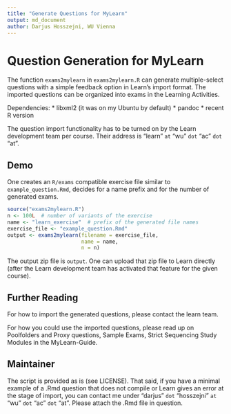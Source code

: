```yaml
---
title: "Generate Questions for MyLearn"
output: md_document
author: Darjus Hosszejni, WU Vienna
---
```


Question Generation for MyLearn
===============================

The function `exams2mylearn` in `exams2mylearn.R` can generate multiple-select questions with a simple feedback option in Learn's import format.
The imported questions can be organized into exams in the Learning Activities.

Dependencies:
* libxml2 (it was on my Ubuntu by default)
* pandoc
* recent R version

The question import functionality has to be turned on by the Learn development team per course.
Their address is "learn" `at` "wu" `dot` "ac" `dot` "at".

Demo
----

One creates an `R/exams` compatible exercise file similar to `example_question.Rmd`, decides for a name prefix and for the number of generated exams.

```r
source("exams2mylearn.R")
n <- 100L  # number of variants of the exercise
name <- "learn_exercise"  # prefix of the generated file names
exercise_file <- "example_question.Rmd"
output <- exams2mylearn(filename = exercise_file,
                        name = name,
                        n = n)
```

The output zip file is `output`.
One can upload that zip file to Learn directly (after the Learn development team has activated that feature for the given course).

Further Reading
---------------

For how to import the generated questions, please contact the learn team.

For how you could use the imported questions, please read up on Poolfolders and Proxy questions, Sample Exams, Strict Sequencing Study Modules in the MyLearn-Guide.

Maintainer
----------

The script is provided as is (see LICENSE).
That said, if you have a minimal example of a .Rmd question that does not compile or Learn gives an error at the stage of import, you can contact me under "darjus" `dot` "hosszejni" `at` "wu" `dot` "ac" `dot` "at".
Please attach the .Rmd file in question.
